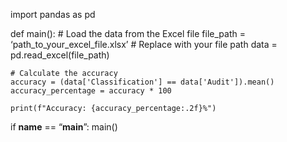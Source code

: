 
import pandas as pd

def main():
    # Load the data from the Excel file
    file_path = 'path_to_your_excel_file.xlsx'  # Replace with your file path
    data = pd.read_excel(file_path)

    # Calculate the accuracy
    accuracy = (data['Classification'] == data['Audit']).mean()
    accuracy_percentage = accuracy * 100

    print(f"Accuracy: {accuracy_percentage:.2f}%")

if __name__ == "__main__":
    main()
